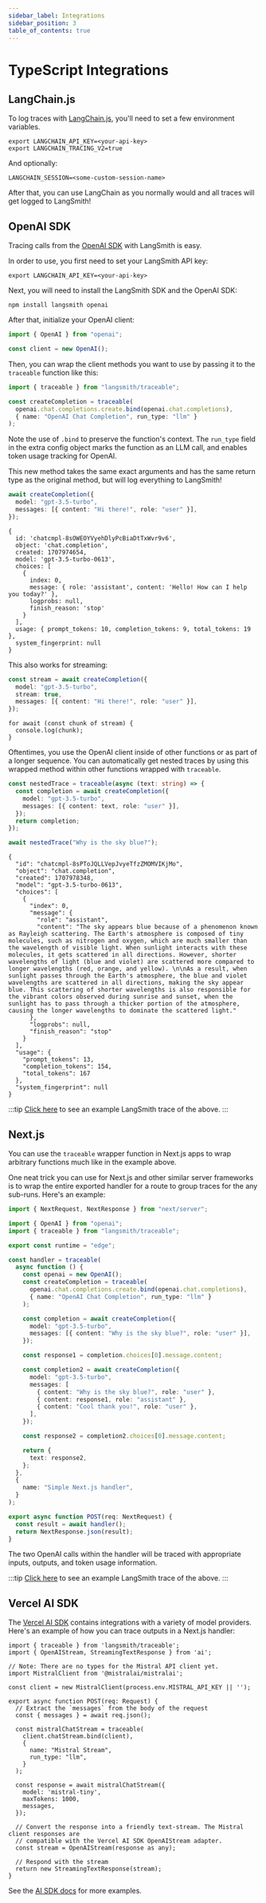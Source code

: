 ```yaml
---
sidebar_label: Integrations
sidebar_position: 3
table_of_contents: true
---
```


# TypeScript Integrations

## LangChain.js

To log traces with [LangChain.js](https://js.langchain.com/), you'll need to set a few environment variables.

```shell
export LANGCHAIN_API_KEY=<your-api-key>
export LANGCHAIN_TRACING_V2=true
```

And optionally:

```shell
LANGCHAIN_SESSION=<some-custom-session-name>
```

After that, you can use LangChain as you normally would and all traces will get logged to LangSmith!

## OpenAI SDK

Tracing calls from the [OpenAI SDK](https://platform.openai.com/docs/api-reference) with LangSmith is easy.

In order to use, you first need to set your LangSmith API key:

```shell
export LANGCHAIN_API_KEY=<your-api-key>
```

Next, you will need to install the LangSmith SDK and the OpenAI SDK:

```shell
npm install langsmith openai
```

After that, initialize your OpenAI client:

```ts
import { OpenAI } from "openai";

const client = new OpenAI();
```

Then, you can wrap the client methods you want to use by passing it to the `traceable` function like this:

```ts
import { traceable } from "langsmith/traceable";

const createCompletion = traceable(
  openai.chat.completions.create.bind(openai.chat.completions),
  { name: "OpenAI Chat Completion", run_type: "llm" }
);
```

Note the use of `.bind` to preserve the function's context. The `run_type` field in the extra config object
marks the function as an LLM call, and enables token usage tracking for OpenAI.

This new method takes the same exact arguments and has the same return type as the original method,
but will log everything to LangSmith!

```ts
await createCompletion({
  model: "gpt-3.5-turbo",
  messages: [{ content: "Hi there!", role: "user" }],
});
```

```
{
  id: 'chatcmpl-8sOWEOYVyehDlyPcBiaDtTxWvr9v6',
  object: 'chat.completion',
  created: 1707974654,
  model: 'gpt-3.5-turbo-0613',
  choices: [
    {
      index: 0,
      message: { role: 'assistant', content: 'Hello! How can I help you today?' },
      logprobs: null,
      finish_reason: 'stop'
    }
  ],
  usage: { prompt_tokens: 10, completion_tokens: 9, total_tokens: 19 },
  system_fingerprint: null
}
```

This also works for streaming:

```ts
const stream = await createCompletion({
  model: "gpt-3.5-turbo",
  stream: true,
  messages: [{ content: "Hi there!", role: "user" }],
});
```

```
for await (const chunk of stream) {
  console.log(chunk);
}
```

Oftentimes, you use the OpenAI client inside of other functions or as part of a longer
sequence. You can automatically get nested traces by using this wrapped method
within other functions wrapped with `traceable`.

```ts
const nestedTrace = traceable(async (text: string) => {
  const completion = await createCompletion({
    model: "gpt-3.5-turbo",
    messages: [{ content: text, role: "user" }],
  });
  return completion;
});

await nestedTrace("Why is the sky blue?");
```

```
{
  "id": "chatcmpl-8sPToJQLLVepJvyeTfzZMOMVIKjMo",
  "object": "chat.completion",
  "created": 1707978348,
  "model": "gpt-3.5-turbo-0613",
  "choices": [
    {
      "index": 0,
      "message": {
        "role": "assistant",
        "content": "The sky appears blue because of a phenomenon known as Rayleigh scattering. The Earth's atmosphere is composed of tiny molecules, such as nitrogen and oxygen, which are much smaller than the wavelength of visible light. When sunlight interacts with these molecules, it gets scattered in all directions. However, shorter wavelengths of light (blue and violet) are scattered more compared to longer wavelengths (red, orange, and yellow). \n\nAs a result, when sunlight passes through the Earth's atmosphere, the blue and violet wavelengths are scattered in all directions, making the sky appear blue. This scattering of shorter wavelengths is also responsible for the vibrant colors observed during sunrise and sunset, when the sunlight has to pass through a thicker portion of the atmosphere, causing the longer wavelengths to dominate the scattered light."
      },
      "logprobs": null,
      "finish_reason": "stop"
    }
  ],
  "usage": {
    "prompt_tokens": 13,
    "completion_tokens": 154,
    "total_tokens": 167
  },
  "system_fingerprint": null
}
```

:::tip
[Click here](https://smith.langchain.com/public/4af46ef6-b065-46dc-9cf0-70f1274edb01/r) to see an example LangSmith trace of the above.
:::

## Next.js

You can use the `traceable` wrapper function in Next.js apps to wrap arbitrary functions much like in the example above.

One neat trick you can use for Next.js and other similar server frameworks is to wrap the entire exported handler for a route
to group traces for the any sub-runs. Here's an example:

```ts
import { NextRequest, NextResponse } from "next/server";

import { OpenAI } from "openai";
import { traceable } from "langsmith/traceable";

export const runtime = "edge";

const handler = traceable(
  async function () {
    const openai = new OpenAI();
    const createCompletion = traceable(
      openai.chat.completions.create.bind(openai.chat.completions),
      { name: "OpenAI Chat Completion", run_type: "llm" }
    );

    const completion = await createCompletion({
      model: "gpt-3.5-turbo",
      messages: [{ content: "Why is the sky blue?", role: "user" }],
    });

    const response1 = completion.choices[0].message.content;

    const completion2 = await createCompletion({
      model: "gpt-3.5-turbo",
      messages: [
        { content: "Why is the sky blue?", role: "user" },
        { content: response1, role: "assistant" },
        { content: "Cool thank you!", role: "user" },
      ],
    });

    const response2 = completion2.choices[0].message.content;

    return {
      text: response2,
    };
  },
  {
    name: "Simple Next.js handler",
  }
);

export async function POST(req: NextRequest) {
  const result = await handler();
  return NextResponse.json(result);
}
```

The two OpenAI calls within the handler will be traced with appropriate inputs, outputs,
and token usage information.

:::tip
[Click here](https://smith.langchain.com/public/faaf26ad-8c59-4622-bcfe-b7d896733ca6/r) to see an example LangSmith trace of the above.
:::

## Vercel AI SDK

The [Vercel AI SDK](https://sdk.vercel.ai/docs) contains integrations with a variety of model providers.
Here's an example of how you can trace outputs in a Next.js handler:

```
import { traceable } from 'langsmith/traceable';
import { OpenAIStream, StreamingTextResponse } from 'ai';

// Note: There are no types for the Mistral API client yet.
import MistralClient from '@mistralai/mistralai';

const client = new MistralClient(process.env.MISTRAL_API_KEY || '');

export async function POST(req: Request) {
  // Extract the `messages` from the body of the request
  const { messages } = await req.json();

  const mistralChatStream = traceable(
    client.chatStream.bind(client),
    {
      name: "Mistral Stream",
      run_type: "llm",
    }
  );

  const response = await mistralChatStream({
    model: 'mistral-tiny',
    maxTokens: 1000,
    messages,
  });

  // Convert the response into a friendly text-stream. The Mistral client responses are
  // compatible with the Vercel AI SDK OpenAIStream adapter.
  const stream = OpenAIStream(response as any);

  // Respond with the stream
  return new StreamingTextResponse(stream);
}
```

See the [AI SDK docs](https://sdk.vercel.ai/docs) for more examples.
